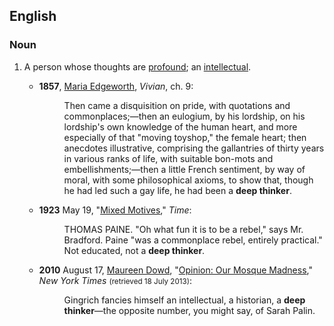 ==English==

===Noun===
{{en-noun|head=[[deep]] [[thinker]]}}

# {{label|en|idiomatic}} A person whose thoughts are [[profound]]; an [[intellectual]].
#* '''1857''', [[w:Maria Edgeworth|Maria Edgeworth]], ''Vivian'', ch. 9:
#*: Then came a disquisition on pride, with quotations and commonplaces;—then an eulogium, by his lordship, on his lordship's own knowledge of the human heart, and more especially of that "moving toyshop," the female heart; then anecdotes illustrative, comprising the gallantries of thirty years in various ranks of life, with suitable bon-mots and embellishments;—then a little French sentiment, by way of moral, with some philosophical axioms, to show that, though he had led such a gay life, he had been a '''deep thinker'''.
#* '''1923''' May 19, "[http://www.time.com/time/magazine/article/0,9171,715454,00.html Mixed Motives]," ''Time'':
#*: THOMAS PAINE. "Oh what fun it is to be a rebel," says Mr. Bradford. Paine "was a commonplace rebel, entirely practical." Not educated, not a '''deep thinker'''.
#* '''2010''' August 17, [[w:Maureen Dowd|Maureen Dowd]], "[http://www.nytimes.com/2010/08/18/opinion/18dowd.html?_r=0 Opinion: Our Mosque Madness]," ''New York Times'' <small>(retrieved 18 July 2013)</small>:
#*: Gingrich fancies himself an intellectual, a historian, a '''deep thinker'''—the opposite number, you might say, of Sarah Palin.